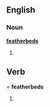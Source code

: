 ==English==

===Noun===
'''[[feather]][[bed]]s'''

# {{plural of|[[featherbed]]}}

==Verb===
'''featherbeds'''

# {{third-person singular of|[[featherbed]]}}